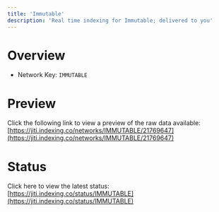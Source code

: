 ```yaml
---
title: 'Immutable'
description: 'Real time indexing for Immutable; delivered to you'
---
```


# Overview
- Network Key: `IMMUTABLE`

# Preview
Click the following link to view a preview of the raw data available: [https://jiti.indexing.co/networks/IMMUTABLE/21769647](https://jiti.indexing.co/networks/IMMUTABLE/21769647)

# Status
Click here to view the latest status: [https://jiti.indexing.co/status/IMMUTABLE](https://jiti.indexing.co/status/IMMUTABLE)

